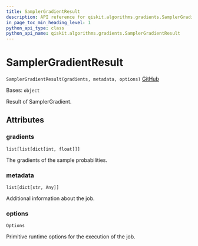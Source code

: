 ```yaml
---
title: SamplerGradientResult
description: API reference for qiskit.algorithms.gradients.SamplerGradientResult
in_page_toc_min_heading_level: 1
python_api_type: class
python_api_name: qiskit.algorithms.gradients.SamplerGradientResult
---
```


# SamplerGradientResult

<span id="qiskit.algorithms.gradients.SamplerGradientResult" />

`SamplerGradientResult(gradients, metadata, options)` [GitHub](https://github.com/qiskit/qiskit/tree/stable/0.24/qiskit/algorithms/gradients/sampler_gradient_result.py "view source code")

Bases: `object`

Result of SamplerGradient.

## Attributes

<span id="qiskit.algorithms.gradients.SamplerGradientResult.gradients" />

### gradients

`list[list[dict[int, float]]]`

The gradients of the sample probabilities.

<span id="qiskit.algorithms.gradients.SamplerGradientResult.metadata" />

### metadata

`list[dict[str, Any]]`

Additional information about the job.

<span id="qiskit.algorithms.gradients.SamplerGradientResult.options" />

### options

`Options`

Primitive runtime options for the execution of the job.

